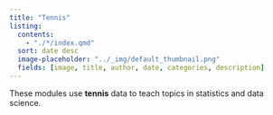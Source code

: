 ```yaml
---
title: "Tennis"
listing:
  contents:
    - "./*/index.qmd"
  sort: date desc
  image-placeholder: "../_img/default_thumbnail.png"
  fields: [image, title, author, date, categories, description]
---
```


These modules use **tennis** data to teach topics in statistics and data science.
